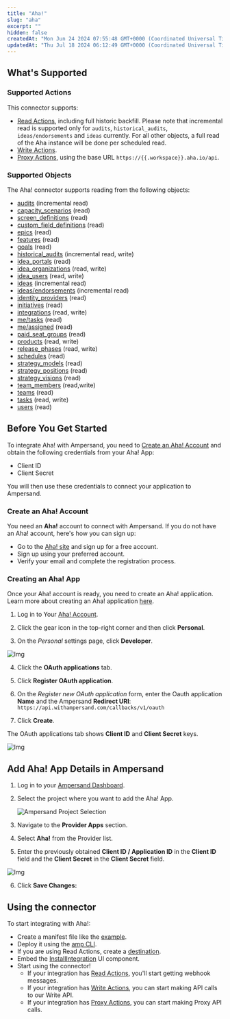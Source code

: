 ```yaml
---
title: "Aha!"
slug: "aha"
excerpt: ""
hidden: false
createdAt: "Mon Jun 24 2024 07:55:48 GMT+0000 (Coordinated Universal Time)"
updatedAt: "Thu Jul 18 2024 06:12:49 GMT+0000 (Coordinated Universal Time)"
---
```

## What's Supported

### Supported Actions

This connector supports:
- [Read Actions](/read-actions), including full historic backfill. Please note that incremental read is supported only for `audits`, `historical_audits`, `ideas/endorsements` and `ideas` currently. For all other objects, a full read of the Aha instance will be done per scheduled read.
- [Write Actions](/write-actions).
- [Proxy Actions](/proxy-actions), using the base URL `https://{{.workspace}}.aha.io/api`.


### Supported Objects

The Aha! connector supports reading from the following objects:
- [audits](https://www.aha.io/api/resources/audits/retrieve_record_history) (incremental read)
- [capacity_scenarios](https://www.aha.io/api/resources/capacity_scenarios/list_capacity_scenarios) (read)
- [screen_definitions](https://www.aha.io/api/resources/custom_layouts/list_all_custom_layouts) (read)
- [custom_field_definitions](https://www.aha.io/api/resources/custom_fields/list_all_custom_fields) (read)
- [epics](https://www.aha.io/api/resources/epics/list_epics) (read)
- [features](https://www.aha.io/api/resources/features/list_features) (read)
- [goals](https://www.aha.io/api/resources/goals/list_goals) (read)
- [historical_audits](https://www.aha.io/api/resources/historical_audits/read_the_contents_of_the_historical_index) (incremental read, write)
- [idea_portals](https://www.aha.io/api/resources/idea_portals/list_all_idea_portals_in_an_account) (read)
- [idea_organizations](https://www.aha.io/api/resources/idea_organizations/list_idea_organizations) (read, write)
- [idea_users](https://www.aha.io/api/resources/idea_users/list_idea_users_for_an_account) (read, write)
- [ideas](https://www.aha.io/api/resources/ideas/list_ideas) (incremental read)
- [ideas/endorsements](https://www.aha.io/api/resources/idea_votes/list_votes_for_an_account) (incremental read)
- [identity_providers](https://www.aha.io/api/resources/identity_providers/list_active_identity_providers_that_can_be_used_for_sso) (read)
- [initiatives](https://www.aha.io/api/resources/initiatives/list_initiatives) (read)
- [integrations](https://www.aha.io/api/resources/integrations/list_integrations_for_an_account) (read, write)
- [me/tasks](https://www.aha.io/api/resources/me/list_pending_tasks_assigned_to_the_current_user) (read)
- [me/assigned](https://www.aha.io/api/resources/me/list_records_assigned_to_the_current_user) (read)
- [paid_seat_groups](https://www.aha.io/api/resources/paid_seat_groups/list_the_administered_paid_seat_groups) (read)
- [products](https://www.aha.io/api/resources/products/list_products_with_idea_portals_in_the_account) (read, write)
- [release_phases](https://www.aha.io/api/resources/release_phases/list_release_phases_in_the_account) (read, write)
- [schedules](https://www.aha.io/api/resources/schedules/list_schedules) (read)
- [strategy_models](https://www.aha.io/api/resources/strategic_models/list_strategic_models) (read)
- [strategy_positions](https://www.aha.io/api/resources/strategic_positionings/list_strategic_positionings) (read)
- [strategy_visions](https://www.aha.io/api/resources/strategic_visions/list_strategic_visions) (read)
- [team_members](https://www.aha.io/api/resources/team_members/list_virtual_team_members) (read,write)
- [teams](https://www.aha.io/api/resources/teams/list_teams) (read)
- [tasks](https://www.aha.io/api/resources/to-dos/list_approvals) (read, write)
- [users](https://www.aha.io/api/resources/users/list_users) (read)


## Before You Get Started

To integrate Aha! with Ampersand, you need to [Create an Aha! Account](#create-an-aha-account) and obtain the following credentials from your Aha! App:

- Client ID
- Client Secret

You will then use these credentials to connect your application to Ampersand.

### Create an Aha! Account

You need an **Aha!** account to connect with Ampersand. If you do not have an Aha! account, here's how you can sign up:

- Go to the [Aha! site](https://www.aha.io/) and sign up for a free account.
- Sign up using your preferred account.
- Verify your email and complete the registration process.

### Creating an Aha! App

Once your Aha! account is ready, you need to create an Aha! application. Learn more about creating an Aha! application [here](https://www.aha.io/support/api/authentication).

1. Log in to Your [Aha! Account](https://www.aha.io/).

2. Click the gear icon in the top-right corner and then click **Personal**.

3. On the _Personal_ settings page, click **Developer**.

![Img](/images/provider-guides/bcc83d7-Aha1.gif)

4. Click the **OAuth applications** tab.

5. Click **Register OAuth application**.

6. On the _Register new OAuth application_ form, enter the Oauth application **Name** and the Ampersand **Redirect URI**: `https://api.withampersand.com/callbacks/v1/oauth`

7. Click **Create**.

The OAuth applications tab shows **Client ID** and **Client Secret** keys.

![Img](/images/provider-guides/bbd5309-Aha2.gif)

## Add Aha! App Details in Ampersand

1. Log in to your [Ampersand Dashboard](https://dashboard.withampersand.com).

2. Select the project where you want to add the Aha! App.

   ![Ampersand Project Selection](/images/provider-guides/dd47b7a-Ampersand.png)

3. Navigate to the **Provider Apps** section.

4. Select **Aha!** from the Provider list.

5. Enter the previously obtained **Client ID / Application ID** in the **Client ID** field and the **Client Secret** in the **Client Secret** field.

![Img](/images/provider-guides/c425479-Aha3.gif)   

6. Click **Save Changes:**


## Using the connector

To start integrating with Aha!:
- Create a manifest file like the [example](https://github.com/amp-labs/samples/blob/main/aha/amp.yaml).
- Deploy it using the [amp CLI](/cli/overview).
- If you are using Read Actions, create a [destination](/destinations).
- Embed the [InstallIntegration](/embeddable-ui-components#install-integration) UI component.
- Start using the connector!
   - If your integration has [Read Actions](/read-actions), you'll start getting webhook messages.
   - If your integration has [Write Actions](/write-actions), you can start making API calls to our Write API.
   - If your integration has [Proxy Actions](/proxy-actions), you can start making Proxy API calls.
